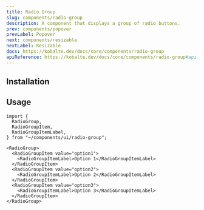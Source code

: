 ```yaml
---
title: Radio Group
slug: components/radio-group
description: A component that displays a group of radio buttons.
prev: components/popover
prevLabel: Popover
next: components/resizable
nextLabel: Resizable
docs: https://kobalte.dev/docs/core/components/radio-group
apiReference: https://kobalte.dev/docs/core/components/radio-group#api-reference
---
```



<PreviewTabs demoCode={RadioGroupDemoCode}>
  <RadioGroupDemo client:only="solid-js" />
</PreviewTabs>

## Installation

<InstallationTabs name="radio-group" code={RadioGroupCode} />

## Usage

```tsx
import {
  RadioGroup,
  RadioGroupItem,
  RadioGroupItemLabel,
} from "~/components/ui/radio-group";
```

```tsx
<RadioGroup>
  <RadioGroupItem value="option1">
    <RadioGroupItemLabel>Option 1</RadioGroupItemLabel>
  </RadioGroupItem>
  <RadioGroupItem value="option2">
    <RadioGroupItemLabel>Option 2</RadioGroupItemLabel>
  </RadioGroupItem>
  <RadioGroupItem value="option3">
    <RadioGroupItemLabel>Option 3</RadioGroupItemLabel>
  </RadioGroupItem>
</RadioGroup>
```

